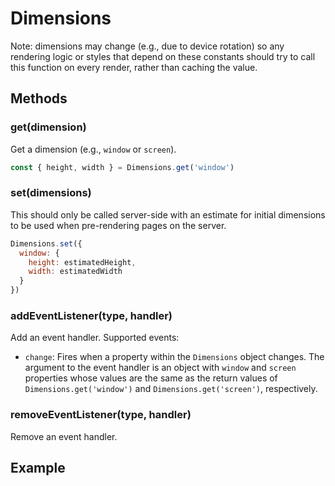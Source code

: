 
<Meta title="APIs|Dimensions" />

# Dimensions

Note: dimensions may change (e.g., due to device rotation) so any rendering
logic or styles that depend on these constants should try to call this function
on every render, rather than caching the value.

## Methods

### get(dimension)

Get a dimension (e.g., `window` or `screen`).

```js
const { height, width } = Dimensions.get('window')
```

### set(dimensions)

This should only be called server-side with an estimate for initial dimensions
to be used when pre-rendering pages on the server.

```js
Dimensions.set({
  window: {
    height: estimatedHeight,
    width: estimatedWidth
  }
})
```

### addEventListener(type, handler)

Add an event handler. Supported events:

* `change`: Fires when a property within the `Dimensions` object changes. The argument to the event handler is an object with `window` and `screen` properties whose values are the same as the return values of `Dimensions.get('window')` and `Dimensions.get('screen')`, respectively.

### removeEventListener(type, handler)

Remove an event handler.

## Example

<Preview withSource='none'>
  <Story name="stateChanges">
    <Stories.stateChanges />
  </Story>
</Preview>

